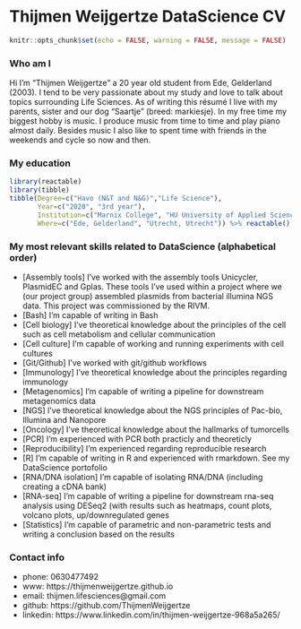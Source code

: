 # Thijmen Weijgertze DataScience CV

```r
knitr::opts_chunk$set(echo = FALSE, warning = FALSE, message = FALSE)
```

### Who am I

Hi I'm "Thijmen Weijgertze" a 20 year old student from Ede, Gelderland (2003). I tend to be very passionate about my study and love to talk about topics surrounding Life Sciences. As of writing this résumé I live with my parents, sister and our dog "Saartje" (breed: markiesje). In my free time my biggest hobby is music. I produce music from time to time and play piano almost daily. Besides music I also like to spent time with friends in the weekends and cycle so now and then. 

### My education

```r
library(reactable)
library(tibble)
tibble(Degree=c("Havo (N&T and N&G)","Life Science"), 
       Year=c("2020", "3rd year"), 
       Institution=c("Marnix College", "HU University of Applied Sciences Utrecht"),
       Where=c("Ede, Gelderland", "Utrecht, Utrecht")) %>% reactable()
```

### My most relevant skills related to DataScience (alphabetical order)

  - [Assembly tools] I've worked with the assembly tools Unicycler, PlasmidEC and Gplas. These tools I've used within a project where we (our project group) assembled plasmids from bacterial illumina NGS data. This project was commissioned by the RIVM.
  - [Bash] I'm capable of writing in Bash
  - [Cell biology] I've theoretical knowledge about the principles of the cell such as cell metabolism and cellular communication
  - [Cell culture] I'm capable of working and running experiments with cell cultures  
  - [Git/Github] I've worked with git/github workflows
  - [Immunology] I've theoretical knowledge about the principles regarding immunology
  - [Metagenomics] I'm capable of writing a pipeline for downstream metagenomics data
  - [NGS] I've theoretical knowledge about the NGS principles of Pac-bio, Illumina and Nanopore
  - [Oncology] I've theoretical knowledge about the hallmarks of tumorcells
  - [PCR] I'm experienced with PCR both practicly and theoreticly
  - [Reproducibility] I'm experienced regarding reproducible research
  - [R] I'm capable of writing in R and experienced with rmarkdown. See my DataScience portofolio
  - [RNA/DNA isolation] I'm capable of isolating RNA/DNA (including creating a cDNA bank)
  - [RNA-seq] I'm capable of writing a pipeline for downstream rna-seq analysis using DESeq2 (with results such as heatmaps, count plots, volcano plots, up/downregulated genes
  - [Statistics] I'm capable of parametric and non-parametric tests and writing a conclusion based on the results

### Contact info

- phone: 0630477492
- www: https://thijmenweijgertze.github.io
- email: thijmen.lifesciences@gmail.com
- github: https://github.com/ThijmenWeijgertze
- linkedin: https://www.linkedin.com/in/thijmen-weijgertze-968a5a265/